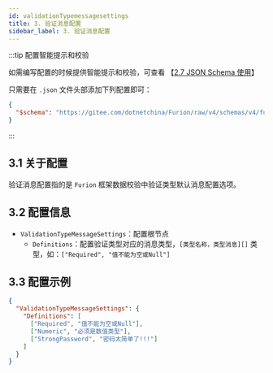 ```yaml
---
id: validationTypemessagesettings
title: 3. 验证消息配置
sidebar_label: 3. 验证消息配置
---
```


:::tip 配置智能提示和校验

如需编写配置的时候提供智能提示和校验，可查看 【[2.7 JSON Schema 使用](../jsonschema)】

只需要在 `.json` 文件头部添加下列配置即可：

```json showLineNumbers {2}
{
  "$schema": "https://gitee.com/dotnetchina/Furion/raw/v4/schemas/v4/furion-schema.json"
}
```

:::

## 3.1 关于配置

验证消息配置指的是 `Furion` 框架数据校验中验证类型默认消息配置选项。

## 3.2 配置信息

- `ValidationTypeMessageSettings`：配置根节点
  - `Definitions`：配置验证类型对应的消息类型，`[类型名称，类型消息][]` 类型，如：`["Required", "值不能为空或Null"]`

## 3.3 配置示例

```json showLineNumbers
{
  "ValidationTypeMessageSettings": {
    "Definitions": [
      ["Required", "值不能为空或Null"],
      ["Numeric", "必须是数值类型"],
      ["StrongPassword", "密码太简单了!!!"]
    ]
  }
}
```
